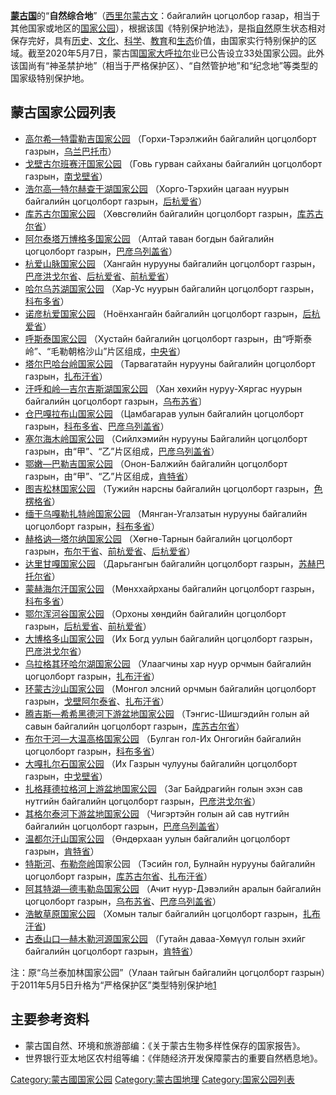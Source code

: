 '''[[蒙古国|蒙古国]]'''的“'''自然综合地'''”（[[蒙古语西里尔字母|西里尔蒙古文]]：байгалийн цогцолбор газар，相当于其他国家或地区的[[国家公园|国家公园]]），根据该国《特别保护地法》，是指[[自然|自然]]原生状态相对保存完好，具有[[历史|历史]]、[[文化|文化]]、[[科学|科学]]、[[教育|教育]]和[[生态|生态]]价值，由国家实行特别保护的区域。截至2020年5月7日，蒙古国[[国家大呼拉尔|国家大呼拉尔]]业已公告设立33处国家公园。此外该国尚有“神圣禁护地”（相当于严格保护区）、“自然管护地”和“纪念地”等类型的国家级特别保护地。

==蒙古国家公园列表==
*[[高尔希—特雷勒吉国家公园|高尔希—特雷勒吉国家公园]] （Горхи-Тэрэлжийн байгалийн цогцолборт газрын，[[乌兰巴托市|乌兰巴托市]]）
*[[戈壁古尔班赛汗国家公园|戈壁古尔班赛汗国家公园]] （Говь гурван сайханы байгалийн цогцолборт газрын，[[南戈壁省|南戈壁省]]）
*[[浩尔高—特尔赫查干湖国家公园|浩尔高—特尔赫查干湖国家公园]] （Хорго-Тэрхийн цагаан нуурын байгалийн цогцолборт газрын，[[后杭爱省|后杭爱省]]）
*[[库苏古尔湖|库苏古尔国家公园]] （Хөвсгөлийн байгалийн цогцолборт газрын，[[库苏古尔省|库苏古尔省]]）
*[[塔彎博格多|阿尔泰塔万博格多国家公园]] （Алтай таван богдын байгалийн цогцолборт газрын，[[巴彦乌列盖省|巴彦乌列盖省]]）
*[[杭爱山脉|杭爱山脉国家公园]] （Хангайн нурууны байгалийн цогцолборт газрын，[[巴彦洪戈尔省|巴彦洪戈尔省]]、[[后杭爱省|后杭爱省]]、[[前杭爱省|前杭爱省]]）
*[[哈尔乌苏湖|哈尔乌苏湖国家公园]] （Хар-Ус нуурын байгалийн цогцолборт газрын，[[科布多省|科布多省]]）
*[[诺彦杭爱国家公园|诺彦杭爱国家公园]] （Ноёнхангайн байгалийн цогцолборт газрын，[[后杭爱省|后杭爱省]]）
*[[呼斯坦諾魯國家公園|呼斯泰国家公园]] （Хустайн байгалийн цогцолборт газрын，由“呼斯泰岭”、“毛勒朝格沙山”片区组成，[[中央省|中央省]]）
*[[塔尔巴哈台岭国家公园|塔尔巴哈台岭国家公园]] （Тарвагатайн нурууны байгалийн цогцолборт газрын，[[扎布汗省|扎布汗省]]）
*[[汗呼和岭—吉尔吉斯湖国家公园|汗呼和岭—吉尔吉斯湖国家公园]] （Хан хөхийн нуруу-Хяргас нуурын байгалийн цогцолборт газрын，[[乌布苏省|乌布苏省]]〕
*[[仓巴嘎拉布山国家公园|仓巴嘎拉布山国家公园]] （Цамбагарав уулын байгалийн цогцолборт газрын，[[科布多省|科布多省]]、[[巴彦乌列盖省|巴彦乌列盖省]]）
*[[塞尔海木岭国家公园|塞尔海木岭国家公园]] （Сийлхэмийн нурууны Байгалийн цогцолборт газрын，由“甲”、“乙”片区组成，[[巴彦乌列盖省|巴彦乌列盖省]]）
*[[鄂嫩—巴勒吉国家公园|鄂嫩—巴勒吉国家公园]] （Онон-Балжийн байгалийн цогцолборт газрын，由“甲”、“乙”片区组成，[[肯特省|肯特省]]）
*[[图吉松林国家公园|图吉松林国家公园]] （Тужийн нарсны байгалийн цогцолборт газрын，[[色楞格省|色楞格省]]）
*[[缅干乌嘎勒扎特岭国家公园|缅干乌嘎勒扎特岭国家公园]] （Мянган-Угалзатын нурууны байгалийн цогцолборт газрын，[[科布多省|科布多省]]）
*[[赫格讷—塔尔纳国家公园|赫格讷—塔尔纳国家公园]] （Хөгнө-Тарнын байгалийн цогцолборт газрын，[[布尔干省|布尔干省]]、[[前杭爱省|前杭爱省]]、[[后杭爱省|后杭爱省]]）
*[[达里甘嘎国家公园|达里甘嘎国家公园]] （Дарьгангын байгалийн цогцолборт газрын，[[苏赫巴托尔省|苏赫巴托尔省]]）
*[[蒙赫海尔汗国家公园|蒙赫海尔汗国家公园]] （Мөнххайрханы байгалийн цогцолборт газрын，[[科布多省|科布多省]]）
*[[鄂尔浑河谷国家公园|鄂尔浑河谷国家公园]] （Орхоны хөндийн байгалийн цогцолборт газрын，[[后杭爱省|后杭爱省]]、[[前杭爱省|前杭爱省]]）
*[[大博格多山国家公园|大博格多山国家公园]] （Их Богд уулын байгалийн цогцолборт газрын，[[巴彦洪戈尔省|巴彦洪戈尔省]]）
*[[哈爾湖_(扎布汗省)|乌拉格其环哈尔湖国家公园]] （Улаагчины хар нуур орчмын байгалийн цогцолборт газрын，[[扎布汗省|扎布汗省]]）
*[[环蒙古沙山国家公园|环蒙古沙山国家公园]] （Монгол элсний орчмын байгалийн цогцолборт газрын，[[戈壁阿尔泰省|戈壁阿尔泰省]]、[[扎布汗省|扎布汗省]]）
*[[腾吉斯—希希黑德河下游盆地国家公园|腾吉斯—希希黑德河下游盆地国家公园]] （Тэнгис-Шишгэдийн голын ай савын байгалийн цогцолборт газрын，[[库苏古尔省|库苏古尔省]]）
*[[布尔干河—大温高格国家公园|布尔干河—大温高格国家公园]] （Булган гол-Их Онгогийн байгалийн цогцолборт газрын，[[科布多省|科布多省]]）
*[[大嘎扎尔石国家公园|大嘎扎尔石国家公园]] （Их Газрын чулууны байгалийн цогцолборт газрын，[[中戈壁省|中戈壁省]]） 
*[[扎格拜德拉格河上游盆地国家公园|扎格拜德拉格河上游盆地国家公园]] （Заг Байдрагийн голын эхэн сав нутгийн байгалийн  цогцолборт газрын，[[巴彦洪戈尔省|巴彦洪戈尔省]]）
*[[其格尔泰河下游盆地国家公园|其格尔泰河下游盆地国家公园]] （Чигэртэйн голын ай сав нутгийн байгалийн цогцолборт газрын，[[巴彦乌列盖省|巴彦乌列盖省]]）
*[[温都尔汗山国家公园|温都尔汗山国家公园]] （Өндөрхаан уулын байгалийн цогцолборт газрын，[[肯特省|肯特省]]）
*[[特斯河|特斯河]]、[[布勒奈岭|布勒奈岭]]国家公园 （Тэсийн гол, Булнайн нурууны байгалийн цогцолборт газрын，[[库苏古尔省|库苏古尔省]]、[[扎布汗省|扎布汗省]]）
*[[阿其特湖—德韦勒岛国家公园|阿其特湖—德韦勒岛国家公园]] （Ачит нуур-Дэвэлийн аралын байгалийн цогцолборт газрын，[[乌布苏省|乌布苏省]]、[[巴彦乌列盖省|巴彦乌列盖省]]）
*[[浩敏草原国家公园|浩敏草原国家公园]] （Хомын талыг байгалийн цогцолборт газрын，[[扎布汗省|扎布汗省]])
*[[古泰山口—赫木勒河源国家公园|古泰山口—赫木勒河源国家公园]] （Гутайн даваа-Хөмүүл голын эхийг байгалийн цогцолборт газрын，[[肯特省|肯特省]]）

注：原“乌兰泰加林国家公园”（Улаан тайгын байгалийн цогцолборт газрын）于2011年5月5日升格为“严格保护区”类型特别保护地[http://www.legalinfo.mn/law/details/5988]

==主要参考资料==
*蒙古国自然、环境和旅游部编：《关于蒙古生物多样性保存的国家报告》。
*世界银行亚太地区农村组等编：《伴随经济开发保障蒙古的重要自然栖息地》。

[[Category:蒙古國国家公园|Category:蒙古國国家公园]]
[[Category:蒙古国地理|Category:蒙古国地理]]
[[Category:国家公园列表|Category:国家公园列表]]

{{国家公园列表}}
